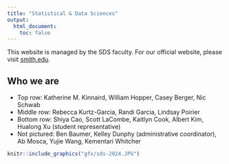 ```yaml
---
title: "Statistical & Data Sciences"
output:
  html_document:
    toc: false
---
```


This website is managed by the SDS faculty. For our official website, please visit [smith.edu](https://www.smith.edu/academics/statistical-data-sciences).


## Who we are

- Top row: Katherine M. Kinnaird, William Hopper, Casey Berger, Nic Schwab
- Middle row: Rebecca Kurtz-Garcia, Randi Garcia, Lindsay Poirier
- Bottom row: Shiya Cao, Scott LaCombe, Kaitlyn Cook, Albert Kim, Hualong Xu (student representative)
- Not pictured: Ben Baumer, Kelley Dunphy (administrative coordinator), Ab Mosca, Yujie Wang, Kementari Whitcher

```r
knitr::include_graphics("gfx/sds-2024.JPG")
```

